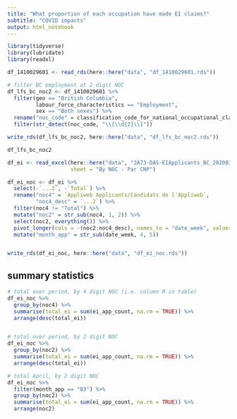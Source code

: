 ```yaml
---
title: "What proportion of each occupation have made EI claims?"
subtitle: "COVID impacts"
output: html_notebook
---
```



```r
library(tidyverse)
library(lubridate)
library(readxl)
```


```r

df_1410029601 <- read_rds(here::here("data", "df_1410029601.rds"))

# filter BC employment at 2 digit NOC
df_lfs_bc_noc2 <- df_1410029601 %>% 
  filter(geo == "British Columbia",
         labour_force_characteristics == "Employment",
         sex == "Both sexes") %>% 
  rename("noc_code" = classification_code_for_national_occupational_classification_noc) %>% 
  filter(str_detect(noc_code, "\\[\\d{2}\\]"))

write_rds(df_lfs_bc_noc2, here::here("data", "df_lfs_bc_noc2.rds"))

df_lfs_bc_noc2

```


```r
df_ei <- read_excel(here::here("data", "2A73-DAS-EIApplicants_BC_20200301to202000426--2A73-DIR-20200427-VF-AK.xlsx"),
                    sheet = "By NOC - Par CNP")

df_ei_noc <- df_ei %>% 
  select(-`...3`, -`Total`) %>% 
  rename("noc4" = `Appliweb Applicants/Candidats de l'Appliweb`,
         "noc4_desc" = `...2`) %>% 
  filter(noc4 != "Total") %>% 
  mutate("noc2" = str_sub(noc4, 1, 2)) %>% 
  select(noc2, everything()) %>% 
  pivot_longer(cols = -(noc2:noc4_desc), names_to = "date_week", values_to = "ei_app_count") %>% 
  mutate("month_app" = str_sub(date_week, 4, 5))


write_rds(df_ei_noc, here::here("data", "df_ei_noc.rds"))

```


## summary statistics

```r
# total over period, by 4 digit NOC (i.e. column M in table)
df_ei_noc %>% 
  group_by(noc4) %>% 
  summarise(total_ei = sum(ei_app_count, na.rm = TRUE)) %>% 
  arrange(desc(total_ei))


# total over period, by 2 digit NOC
df_ei_noc %>% 
  group_by(noc2) %>% 
  summarise(total_ei = sum(ei_app_count, na.rm = TRUE)) %>% 
  arrange(desc(total_ei))

# total April, by 2 digit NOC
df_ei_noc %>%
  filter(month_app == "03") %>% 
  group_by(noc2) %>% 
  summarise(total_ei = sum(ei_app_count, na.rm = TRUE)) %>% 
  arrange(noc2)

```

